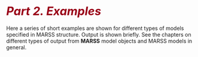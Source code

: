 # <i style="font-size: 110%; color:#990017;">Part 2. Examples</i> {- #part2}

Here a series of short examples are shown for different types of models specified in MARSS structure. Output is shown briefly. See the chapters on different types of output from **MARSS** model objects and MARSS models in general.